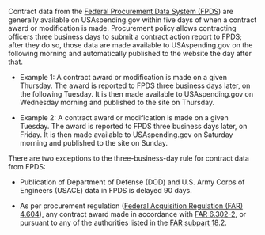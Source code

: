 Contract data from the
 <a target="_blank" rel="noopener noreferrer" href="https://www.fpds.gov/">Federal Procurement Data System (FPDS</a>)
 are generally available on
USAspending.gov within five days of when a contract award or
modification is made. Procurement policy allows contracting officers
three business days to submit a contract action report to FPDS;
after they do so, those data are made available to USAspending.gov
on the following morning and automatically published to the website
the day after that.

-   Example 1: A contract award or modification is made on a given
    Thursday. The award is reported to FPDS three business days
    later, on the following Tuesday. It is then made available to
    USAspending.gov on Wednesday morning and published to the site
    on Thursday.

-   Example 2: A contract award or modification is made on a given
    Tuesday. The award is reported to FPDS three business days
    later, on Friday. It is then made available to USAspending.gov
    on Saturday morning and published to the site on Sunday.

There are two exceptions to the three-business-day rule for contract data from FPDS:

-   Publication of Department of Defense (DOD) and U.S. Army Corps of
    Engineers (USACE) data in FPDS is delayed 90 days.

-   As per procurement regulation
 (<a target="_blank" rel="noopener noreferrer" href="https://www.acquisition.gov/far/4.604">Federal Acquisition Regulation (FAR) 4.604</a>),
  any contract award made in accordance with
  <a target="_blank" rel="noopener noreferrer" href="https://www.acquisition.gov/far/6.302-2#FAR_6_302_2">FAR 6.302-2</a>, or
    pursuant to any of the authorities listed in the
    <a target="_blank" rel="noopener noreferrer" href="https://www.acquisition.gov/far/subpart-18.2#FAR_Subpart_18_2">FAR subpart 18.2</a>.
